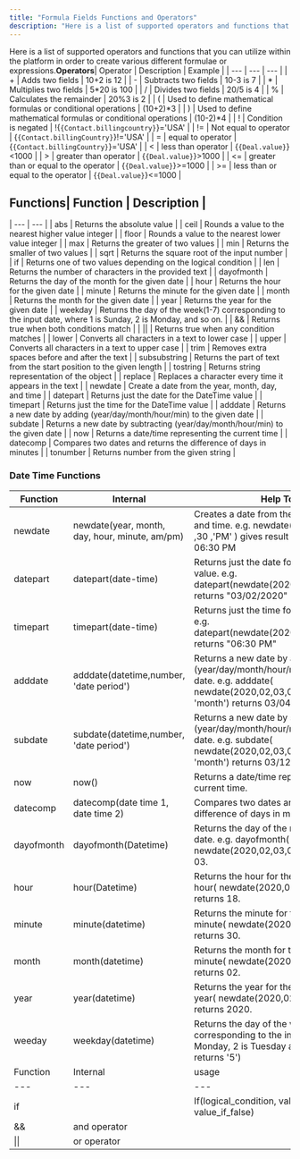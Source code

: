 ```yaml
---
title: "Formula Fields Functions and Operators"
description: "Here is a list of supported operators and functions that you can utilize within the platform in order to create various different formulae or expressi..."
---
```


Here is a list of supported operators and functions that you can utilize within the platform in order to create various different formulae or expressions.**Operators**| Operator | Description | Example |
| --- | --- | --- |
| + | Adds two fields | 10+2 is 12 |
| - | Subtracts two fields | 10-3 is 7 |
| * | Multiplies two fields | 5*20 is 100 |
| / | Divides two fields | 20/5 is 4 |
| % | Calculates the remainder | 20%3 is 2 |
| ( | Used to define mathematical formulas or conditional operations | (10+2)*3 |
| ) | Used to define mathematical formulas or conditional operations | (10-2)*4 |
| ! | Condition is negated | !{`{Contact.billingcountry}`}='USA' |
| != | Not equal to operator | {`{Contact.billingCountry}`}!='USA' |
| = | equal to operator | {`{Contact.billingCountry}`}='USA' |
| &lt; | less than operator | {`{Deal.value}`}&lt;1000 |
| &gt; | greater than operator | {`{Deal.value}`}&gt;1000 |
| &lt;= | greater than or equal to the operator | {`{Deal.value}`}&gt;=1000 |
| &gt;= | less than or equal to the operator | {`{Deal.value}`}&lt;=1000 |

## Functions| Function | Description |
| --- | --- |
| abs | Returns the absolute value |
| ceil | Rounds a value to the nearest higher value integer |
| floor | Rounds a value to the nearest lower value integer |
| max | Returns the greater of two values |
| min | Returns the smaller of two values |
| sqrt | Returns the square root of the input number |
| if | Returns one of two values depending on the logical condition |
| len | Returns the number of characters in the provided text |
| dayofmonth | Returns the day of the month for the given date |
| hour | Returns the hour for the given date |
| minute | Returns the minute for the given date |
| month | Returns the month for the given date |
| year | Returns the year for the given date |
| weekday | Returns the day of the week(1-7) corresponding to the input date, where 1 is Sunday, 2 is Monday, and so on. |
| && | Returns true when both conditions match |
| \|\| | Returns true when any condition matches |
| lower | Converts all characters in a text to lower case |
| upper | Converts all characters in a text to upper case |
| trim | Removes extra spaces before and after the text |
| subsubstring | Returns the part of text from the start position to the given length |
| tostring | Returns string representation of the object |
| replace | Replaces a character every time it appears in the text |
| newdate | Create a date from the year, month, day, and time |
| datepart | Returns just the date for the DateTime value |
| timepart | Returns just the time for the DateTime value |
| adddate | Returns a new date by adding (year/day/month/hour/min) to the given date |
| subdate | Returns a new date by subtracting (year/day/month/hour/min) to the given date |
| now | Returns a date/time representing the current time |
| datecomp | Compares two dates and returns the difference of days in minutes |
| tonumber | Returns number from the given string |


### Date Time Functions

| Function | Internal | Help Tooltip |
| --- | --- | --- |
| newdate | newdate(year, month, day, hour, minute, am/pm) | Creates a date from the year, month, day, and time. e.g. newdate( 2020 ,02 ,01 ,06 ,30 ,'PM' ) gives result as 01/02/2020 06:30 PM |
| datepart | datepart(date-time) | Returns just the date for the DateTime value. e.g. datepart(newdate(2020,02,03,06,30,'PM')) returns "03/02/2020" |
| timepart | timepart(date-time) | Returns just the time for the DateTime value. e.g. datepart(newdate(2020,02,03,06,30,'PM')) returns "06:30 PM" |
| adddate | adddate(datetime,number, 'date period') | Returns a new date by adding (year/day/month/hour/min) to the given date. e.g. adddate( newdate(2020,02,03,06,30,'PM'), 2, 'month') returns 03/04/2020 06:30 PM. |
| subdate | subdate(datetime,number, 'date period') | Returns a new date by subscracting (year/day/month/hour/min) to the given date. e.g. subdate( newdate(2020,02,03,06,30,'PM'), 2, 'month') returns 03/12/2019 06:30 PM. |
| now | now() | Returns a date/time representing the current time. |
| datecomp | datecomp(date time 1, date time 2) | Compares two dates and returns the difference of days in minutes. |
| dayofmonth | dayofmonth(Datetime) | Returns the day of the month for the given date. e.g. dayofmonth( newdate(2020,02,03,06,30,'PM')) returns 03. |
| hour | hour(Datetime) | Returns the hour for the given date. e.g. hour( newdate(2020,02,03,06,30,'PM') ) returns 18. |
| minute | minute(datetime) | Returns the minute for the given date. e.g. minute( newdate(2020,02,03,06,30,'PM')) returns 30. |
| month | month(datetime) | Returns the month for the given date. e.g. minute( newdate(2020,02,03,06,30,'PM')) returns 02. |
| year | year(datetime) | Returns the year for the given date. e.g. year( newdate(2020,02,03,06,30,'PM')) returns 2020. |
| weeday | weekday(datetime) | Returns the day of the week (1-7) corresponding to the input date, where 1 is Monday, 2 is Tuesday and so on. (Ex: Friday returns '5') |
| Function | Internal | usage | Help Tooltip |
| --- | --- | --- | --- |
| if |   | If(logical_condition, value_if_true, value_if_false) | Returns one of two values depending on the logical condition. e.g if( {`{ Contact.billingCountry }`} = 'USA', 'Yes' , 'No' ), returns Yes if the country is USA. |
| && | and operator |   | Returns true when both conditions match. e.g. ( {`{ Contact.billingCountry }`} == 'USA' && {`{ Deal.value }`} > 5000 ) |
| \|\| | or operator |   | Returns true when any condition matches. e.g. ( {`{ Contact.billingCountry }`} == 'USA' \|\| {`{ Contact.billingCountry }`} == 'Canada' ) |
